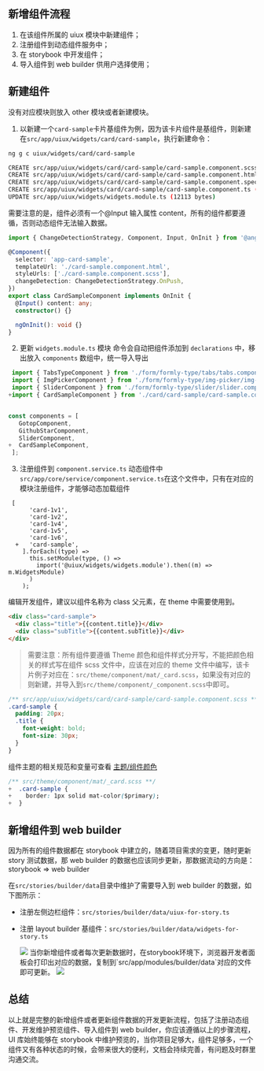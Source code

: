 
<Meta title="开发/开发组件" id="develop/newComponent" />

## 新增组件流程

1.  在该组件所属的 uiux 模块中新建组件；
2.  注册组件到动态组件服务中；
3.  在 storybook 中开发组件；
4.  导入组件到 web builder 供用户选择使用；

## 新建组件

没有对应模块则放入 other 模块或者新建模块。

1. 以新建一个`card-sample`卡片基组件为例，因为该卡片组件是基组件，则新建在`src/app/uiux/widgets/card/card-sample`，执行新建命令：

```bash
ng g c uiux/widgets/card/card-sample

CREATE src/app/uiux/widgets/card/card-sample/card-sample.component.scss (0 bytes)
CREATE src/app/uiux/widgets/card/card-sample/card-sample.component.html (26 bytes)
CREATE src/app/uiux/widgets/card/card-sample/card-sample.component.spec.ts (655 bytes)
CREATE src/app/uiux/widgets/card/card-sample/card-sample.component.ts (295 bytes)
UPDATE src/app/uiux/widgets/widgets.module.ts (12113 bytes)
```

需要注意的是，组件必须有一个@Input 输入属性 content，所有的组件都要遵循，否则动态组件无法输入数据。

```ts
import { ChangeDetectionStrategy, Component, Input, OnInit } from '@angular/core';

@Component({
  selector: 'app-card-sample',
  templateUrl: './card-sample.component.html',
  styleUrls: ['./card-sample.component.scss'],
  changeDetection: ChangeDetectionStrategy.OnPush,
})
export class CardSampleComponent implements OnInit {
  @Input() content: any;
  constructor() {}

  ngOnInit(): void {}
}
```

2. 更新 `widgets.module.ts` 模块
   命令会自动把组件添加到 `declarations` 中，移出放入 `components` 数组中，统一导入导出

```ts
 import { TabsTypeComponent } from './form/formly-type/tabs/tabs.component';
 import { ImgPickerComponent } from './form/formly-type/img-picker/img-picker.component';
 import { SliderComponent } from './form/formly-type/slider/slider.component';
+import { CardSampleComponent } from './card/card-sample/card-sample.component';


const components = [
   GotopComponent,
   GithubStarComponent,
   SliderComponent,
+  CardSampleComponent,
 ];
```

3. 注册组件到 `component.service.ts` 动态组件中
   `src/app/core/service/component.service.ts`在这个文件中，只有在对应的模块注册组件，才能够动态加载组件

```
 [
      'card-1v1',
      'card-1v2',
      'card-1v4',
      'card-1v5',
      'card-1v6',
  +   'card-sample',
    ].forEach((type) =>
      this.setModule(type, () =>
        import('@uiux/widgets/widgets.module').then((m) => m.WidgetsModule)
      )
    );
```

编辑开发组件，建议以组件名称为 class 父元素，在 theme 中需要使用到。

```html
<div class="card-sample">
  <div class="title">{{content.title}}</div>
  <div class="subTitle">{{content.subTitle}}</div>
</div>
```

> 需要注意：所有组件要遵循 Theme 颜色和组件样式分开写，不能把颜色相关的样式写在组件 scss 文件中，应该在对应的 theme 文件中编写，该卡片例子对应在：`src/theme/component/mat/_card.scss`，如果没有对应的则新建，并导入到`src/theme/component/_component.scss`中即可。

```css
/** src/app/uiux/widgets/card/card-sample/card-sample.component.scss **/
.card-sample {
  padding: 20px;
  .title {
    font-weight: bold;
    font-size: 30px;
  }
}
```

组件主题的相关规范和变量可查看 [主题/组件颜色](?path=/docs/create-theme--page)

```css
/** src/theme/component/mat/_card.scss **/
+  .card-sample {
+    border: 1px solid mat-color($primary);
+  }
```

## 新增组件到 web builder

因为所有的组件数据都在 storybook 中建立的，随着项目需求的变更，随时更新 story 测试数据，那 web builder 的数据也应该同步更新，那数据流动的方向是：storybook => web builder

在`src/stories/builder/data`目录中维护了需要导入到 web builder 的数据，如下图所示：

- 注册左侧边栏组件：`src/stories/builder/data/uiux-for-story.ts`
- 注册 layout builder 基组件：`src/stories/builder/data/widgets-for-story.ts`

  <img src="assets/storybook/assets/export.png" />
  当你新增组件或者每次更新数据时，在storybook环境下，浏览器开发者面板会打印出对应的数据，复制到`src/app/modules/builder/data`对应的文件即可更新。
  <img src="assets/storybook/assets/copyData.png" />

## 总结

以上就是完整的新增组件或者更新组件数据的开发更新流程，包括了注册动态组件、开发维护预览组件、导入组件到 web builder，你应该遵循以上的步骤流程，UI 库始终能够在 storybook 中维护预览的，当你项目足够大，组件足够多，一个组件又有各种状态的时候，会带来很大的便利，文档会持续完善，有问题及时群里沟通交流。
